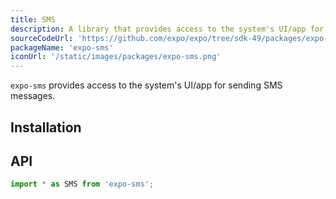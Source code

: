 ```yaml
---
title: SMS
description: A library that provides access to the system's UI/app for sending SMS messages.
sourceCodeUrl: 'https://github.com/expo/expo/tree/sdk-49/packages/expo-sms'
packageName: 'expo-sms'
iconUrl: '/static/images/packages/expo-sms.png'
---
```



`expo-sms` provides access to the system's UI/app for sending SMS messages.

<PlatformsSection android emulator ios simulator />

## Installation

<APIInstallSection />

## API

```js
import * as SMS from 'expo-sms';
```

<APISection packageName="expo-sms" apiName="SMS" />
